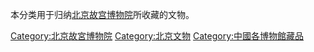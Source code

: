 本分类用于归纳[[北京故宫博物院|北京故宫博物院]]所收藏的文物。

[[Category:北京故宮博物院|Category:北京故宮博物院]]
[[Category:北京文物|Category:北京文物]]
[[Category:中國各博物館藏品|Category:中國各博物館藏品]]